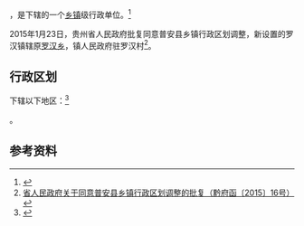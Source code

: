 {{中国乡级行政区|52/23/23/203/000}}

'''{{PAGENAMEBASE}}'''，是{{PRC admin/fullname|52/23/23/203/000|3}}下辖的一个[[乡镇|乡镇]]级行政单位。<ref>{{PRC admin/ref sgc|{{PRC admin/parent|52/23/23/203/000}}}}</ref>

2015年1月23日，贵州省人民政府批复同意普安县乡镇行政区划调整，新设置的罗汉镇辖原[[罗汉乡|罗汉乡]]，镇人民政府驻罗汉村<ref>[http://www.gzgov.gov.cn/xxgk/jbxxgk/fgwj/zfwj/qfh/201507/t20150703_298260.html 省人民政府关于同意普安县乡镇行政区划调整的批复（黔府函〔2015〕16号）] {{webarchive|url=https://web.archive.org/web/20170906183239/http://www.gzgov.gov.cn/xxgk/jbxxgk/fgwj/zfwj/qfh/201507/t20150703_298260.html |date=2017-09-06 }}</ref>。

== 行政区划 ==

{{PAGENAMEBASE}}下辖以下地区：<ref>{{PRC admin/ref sgc|52/23/23/203/000}}</ref>

{{PRC admin/children|52/23/23/203/000}}。

== 参考资料 ==

{{reflist}}

{{行政区划小作品}}
{{PRC admin/navcat|52/23/23/203/000}}